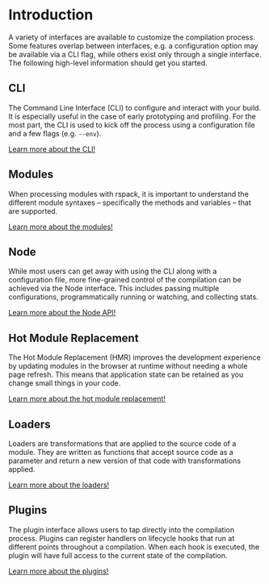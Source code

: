 # Introduction

A variety of interfaces are available to customize the compilation process. Some features overlap between interfaces, e.g. a configuration option may be available via a CLI flag, while others exist only through a single interface. The following high-level information should get you started.

## CLI

The Command Line Interface (CLI) to configure and interact with your build. It is especially useful in the case of early prototyping and profiling. For the most part, the CLI is used to kick off the process using a configuration file and a few flags (e.g. `--env`).

[Learn more about the CLI!](/api/cli)

## Modules

When processing modules with rspack, it is important to understand the different module syntaxes – specifically the methods and variables – that are supported.

[Learn more about the modules!](/api/modules)

## Node

While most users can get away with using the CLI along with a configuration file, more fine-grained control of the compilation can be achieved via the Node interface. This includes passing multiple configurations, programmatically running or watching, and collecting stats.

[Learn more about the Node API!](/api/node-api)

## Hot Module Replacement

The Hot Module Replacement (HMR) improves the development experience by updating modules in the browser at runtime without needing a whole page refresh. This means that application state can be retained as you change small things in your code.

[Learn more about the hot module replacement!](/api/hmr)

## Loaders

Loaders are transformations that are applied to the source code of a module. They are written as functions that accept source code as a parameter and return a new version of that code with transformations applied.

[Learn more about the loaders!](/api/loader-api/index)

## Plugins

The plugin interface allows users to tap directly into the compilation process. Plugins can register handlers on lifecycle hooks that run at different points throughout a compilation. When each hook is executed, the plugin will have full access to the current state of the compilation.

[Learn more about the plugins!](/api/plugin-api/index)
